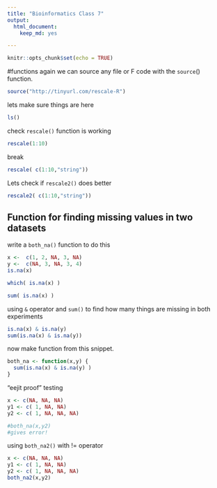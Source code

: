 ---
title: "Bioinformatics Class 7"
output: 
  html_document: 
    keep_md: yes

---

```{r setup, include=FALSE}
knitr::opts_chunk$set(echo = TRUE)
```

#functions again
we can source any file or F code with the `source`() function. 
```{r}
source("http://tinyurl.com/rescale-R")

```
lets make sure things are here

```{r}
ls()
```

check `rescale()` function is working

```{r}
rescale(1:10)
```


break 
```{r,eval=FALSE}
rescale( c(1:10,"string"))
```

Lets check if `rescale2()` does better 

```{r,eval=FALSE}
rescale2( c(1:10,"string"))
```
## Function for finding missing values in two datasets

write a `both_na()` function to do this 
```{r}
x <-  c(1, 2, NA, 3, NA)
y <-  c(NA, 3, NA, 3, 4)
is.na(x)

```
```{r}
which( is.na(x) )

```
```{r}
sum( is.na(x) )
```

using `&` operator and `sum()` to find how many things are missing in both experiments
```{r}
is.na(x) & is.na(y)
sum(is.na(x) & is.na(y))
```

now make function from this snippet. 

```{r}
both_na <- function(x,y) {
  sum(is.na(x) & is.na(y) ) 
}
```

"eejit proof" testing 
```{r}
x <- c(NA, NA, NA)
y1 <- c( 1, NA, NA)
y2 <- c( 1, NA, NA, NA)

#both_na(x,y2)
#gives error!
```
using `both_na2()` with != operator

```{r, eval=FALSE}
x <- c(NA, NA, NA)
y1 <- c( 1, NA, NA)
y2 <- c( 1, NA, NA, NA)
both_na2(x,y2)
```



